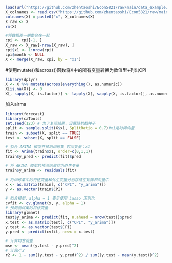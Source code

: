 ```r
load(url("https://github.com/zhentaoshi/Econ5821/raw/main/data_example/dataset_inf.Rdata"))
X_colnames <- read.csv("https://github.com/zhentaoshi/Econ5821/raw/main/data_example/X_colnames.csv")
colnames(X) = paste0("x", X_colnames$X)
X_raw <- X
rm(X)
```

```r
#将数据差一期整合在一起
cpi <- cpi[-1, ]
X_raw <- X_raw[-nrow(X_raw), ]
cpi$x1 <- 1:nrow(cpi)
cpi$month <- NULL
X <- merge(X_raw, cpi, by = "x1")
```
#使用mutate()和across()函数将X中的所有变量转换为数值型+列出CPI
```r
library(dplyr)
X <- X %>% mutate(across(everything(), as.numeric))
X[is.na(X)] <- 0
X[, sapply(X, is.factor)] <- lapply(X[, sapply(X, is.factor)], as.numeric)
```

加入airma
```r
library(forecast)
library(caTools)
set.seed(123) # 为了复现结果，设置随机数种子
split <- sample.split(X$x1, SplitRatio = 0.7)#x1是时间向量
train <- subset(X, split == TRUE)
test <- subset(X, split == FALSE)
```

```r
# 拟合 ARIMA 模型并预测训练集 时间变量：x1
fit <- Arima(train$x1, order=c(0,1,1))
train$y_pred <- predict(fit)$pred

# 将 ARIMA 模型的预测结果作为外生变量
train$y_arima <- residuals(fit)

# 将训练集中的特征变量和外生变量分别存储在矩阵和向量中
x <- as.matrix(train[, c("CPI", "y_arima")])
y <- as.vector(train$CPI)

# 拟合模型，alpha = 1 表示使用 Lasso 正则化
cvfit <- cv.glmnet(x, y, alpha = 1) 
# 预测测试集的目标变量
library(glmnet)
test$y_arima <- predict(fit, n.ahead = nrow(test))$pred
x.test <- as.matrix(test[, c("CPI", "y_arima")])
y.test <- as.vector(test$CPI)
y.pred <- predict(cvfit, newx = x.test)

# 计算均方误差
mse <- mean((y.test - y.pred)^2)
# 计算R^2
r2 <- 1 - sum((y.test - y.pred)^2) / sum((y.test - mean(y.test))^2)
```

